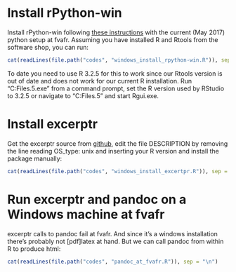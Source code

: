 <!-- howto_fva.md is generated from howto_fva.Rmd. Please edit that file -->

# Install rPython-win
Install rPython-win following 
[these instructions](https://github.com/cjgb/rPython-win)
with the current (May 2017) python setup at fvafr. 
Assuming you have installed R and Rtools from the software shop, you can run:

```r
cat(readLines(file.path("codes", "windows_install_rpython-win.R")), sep = "\n")
```
To date you need to use R 3.2.5 for this to work since our Rtools version is out
of date and does not work for our current R installation. 
Run "C:\Program Files\R\R-3.2.5\bin\x64\Rgui.exe" from a command prompt, set the 
R version used by RStudio to 3.2.5 or 
navigate to "C:\Program Files\R\R-3.2.5\bin\x64" and start Rgui.exe.

# Install excerptr

Get the excerptr source from 
[github](https://github.com/fvafrCU/excerptr), 
edit the file DESCRIPTION by removing the line reading
    OS_type: unix
and inserting your R version and install the package manually:
```r
cat(readLines(file.path("codes", "windows_install_excertpr.R")), sep = "\n")
```

# Run excerptr and pandoc on a Windows machine at fvafr

excerptr calls to pandoc fail at fvafr. And since it's a windows installation 
there's probably not [pdf]latex at hand. 
But we can call pandoc from within R to produce html:
```r
cat(readLines(file.path("codes", "pandoc_at_fvafr.R")), sep = "\n")
```


